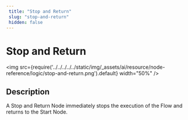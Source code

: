 ```yaml
---
 title: "Stop and Return" 
 slug: "stop-and-return" 
 hidden: false 
---
```


# Stop and Return

<img src={require('../../../../../static/img/_assets/ai/resource/node-reference/logic/stop-and-return.png').default} width="50%" />

## Description

A Stop and Return Node immediately stops the execution of the Flow and returns to the Start Node.

